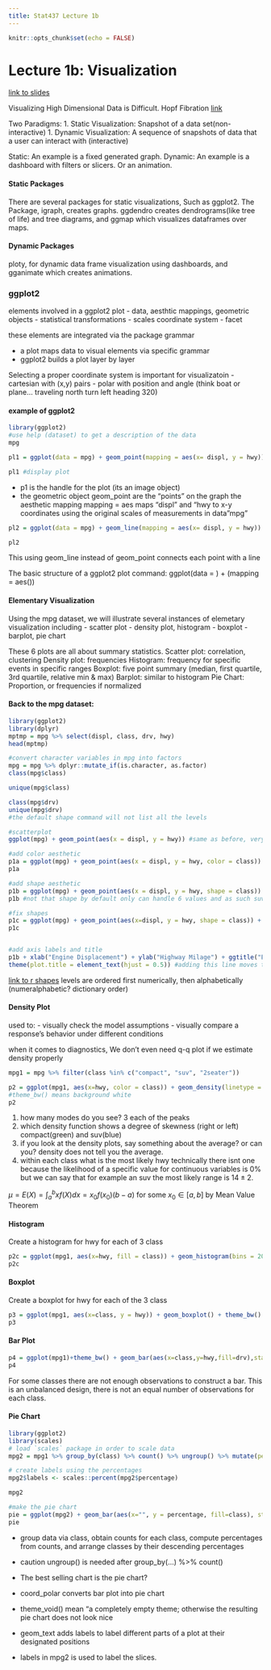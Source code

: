 ```yaml
---
title: Stat437 Lecture 1b
---
```



```r
knitr::opts_chunk$set(echo = FALSE)
```

# Lecture 1b: Visualization

[link to slides](https://archive.math.wsu.edu/faculty/xchen/stat437/LectureNotes1b.html#/static-visualization)

Visualizing High Dimensional Data is Difficult. Hopf Fibration [link](https://en.wikipedia.org/wiki/Hopf_fibration)

Two Paradigms: 1. Static Visualization: Snapshot of a data set(non-interactive) 1. 
Dynamic Visualization: A sequence of snapshots of data that a user can interact with (interactive)

Static: An example is a fixed generated graph. Dynamic: An example is a dashboard 
with filters or slicers. Or an animation.

#### Static Packages
There are several packages for static visualizations, Such as ggplot2. The Package, 
igraph, creates graphs. ggdendro creates dendrograms(like tree of life) and tree 
diagrams, and ggmap which visualizes dataframes over maps.

#### Dynamic Packages
ploty, for dynamic data frame visualization using dashboards, and gganimate which
creates animations.

### ggplot2

elements involved in a ggplot2 plot
- data, aesthtic mappings, geometric objects
- statistical transformations
- scales coordinate system
- facet

these elements are integrated via the package grammar

- a plot maps data to visual elements via specific grammar
- ggplot2 builds a plot layer by layer

Selecting a proper coordinate system is important for visualizatoin
- cartesian with (x,y) pairs
- polar with position and angle (think boat or plane... traveling north turn left heading 320)

#### example of ggplot2
```r
library(ggplot2)
#use help (dataset) to get a description of the data
mpg

pl1 = ggplot(data = mpg) + geom_point(mapping = aes(x= displ, y = hwy))

pl1 #display plot
```
- p1 is the handle for the plot (its an image object)
- the geometric object geom_point are the "points" on the graph
the aesthetic mapping mapping = aes maps "displ" and "hwy
 to x-y coordinates using the original scales of measurements in data "mpg"

```r
pl2 = ggplot(data = mpg) + geom_line(mapping = aes(x= displ, y = hwy))

pl2
```

This using geom_line instead of geom_point connects each point with a line

The basic structure of a ggplot2 plot command: ggplot(data = <DATA>) + <GEOM_FUNCTION>(mapping = aes(<MAPPINGS>))

#### Elementary Visualization
Using the mpg dataset, we will illustrate several instances of elemetary visualization including
- scatter plot
- density plot, histogram
- boxplot
- barplot, pie chart

These 6 plots are all about summary statistics.
Scatter plot: correlation, clustering
Density plot: frequencies
Histogram: frequency for specific events in specific ranges
Boxplot: five point summary (median, first quartile, 3rd quartile, relative min & max)
Barplot: similar to histogram
Pie Chart: Proportion, or frequencies if normalized

#### Back to the mpg dataset:
```r
library(ggplot2)
library(dplyr)
mptmp = mpg %>% select(displ, class, drv, hwy)
head(mptmp)

#convert character variables in mpg into factors
mpg = mpg %>% dplyr::mutate_if(is.character, as.factor)
class(mpg$class)

unique(mpg$class)

class(mpg$drv)
unique(mpg$drv)
#the default shape command will not list all the levels

#scatterplot
ggplot(mpg) + geom_point(aes(x = displ, y = hwy)) #same as before, very easy 1 line

#add color aesthetic
p1a = ggplot(mpg) + geom_point(aes(x = displ, y = hwy, color = class))
p1a

#add shape aesthetic
p1b = ggplot(mpg) + geom_point(aes(x = displ, y = hwy, shape = class))
p1b #not that shape by default only can handle 6 values and as such suv is not given a shape. you must manually specify that there are more shapes needed

#fix shapes
p1c = ggplot(mpg) + geom_point(aes(x=displ, y = hwy, shape = class)) + scale_shape_manual(values = 1:length(unique(mpg$class))) #manually specify number of shapes needed
p1c


#add axis labels and title
p1b + xlab("Engine Displacement") + ylab("Highway Milage") + ggtitle("Efficiency") + scale_shape_manual(values = 1:7) +
theme(plot.title = element_text(hjust = 0.5)) #adding this line moves the title to the center of the plot
```
[link to r shapes](https://www.sthda.com/english/wiki/ggplot2-point-shapes)
levels are ordered first numerically, then alphabetically (numeralphabetic? dictionary order)


#### Density Plot
used to:
- visually check the model assumptions
- visually compare a response's behavior under different conditions

when it comes to diagnostics, We don't even need q-q plot if we estimate density properly
```r
mpg1 = mpg %>% filter(class %in% c("compact", "suv", "2seater"))

p2 = ggplot(mpg1, aes(x=hwy, color = class)) + geom_density(linetype = 'dashed') + theme_bw()
#theme_bw() means background white
p2
```

1. how many modes do you see?
3 each of the peaks
2. which density function shows a degree of skewness (right or left)
compact(green) and suv(blue)
3. if you look at the density plots, say something about the average? or can you?
density does not tell you the average.
4. within each class what is the most likely hwy
technically there isnt one because the likelihood of a specific value for continuous variables is 0% but we can say that for example an suv the most likely range is $14 \pm 2$.

$\mu = E(X) = \int_a^b x f(X) dx = x_0 f(x_0) (b-a)$ for some $x_0 \in [a,b]$ by Mean Value Theorem

#### Histogram
Create a histogram for hwy for each of 3 class

```r
p2c = ggplot(mpg1, aes(x=hwy, fill = class)) + geom_histogram(bins = 20, position = "dodge") + theme_bw()
p2c
```

#### Boxplot
Create a boxplot for hwy for each of the 3 class
```r
p3 = ggplot(mpg1, aes(x=class, y = hwy)) + geom_boxplot() + theme_bw() + stat_summary(fun.y=mean, geom="Point", shape = 23, size = 4)
p3

```

#### Bar Plot
```r
p4 = ggplot(mpg1)+theme_bw() + geom_bar(aes(x=class,y=hwy,fill=drv),stat='identity', position='dodge')
p4
```

For some classes there are not enough observations to construct a bar.
This is an unbalanced design, there is not an equal number of observations for each class.

#### Pie Chart
```r
library(ggplot2) 
library(scales)
# load `scales` package in order to scale data
mpg2 = mpg1 %>% group_by(class) %>% count() %>% ungroup() %>% mutate(percentage=`n`/sum(`n`)) %>% arrange(desc(class))

# create labels using the percentages
mpg2$labels <- scales::percent(mpg2$percentage)

mpg2

#make the pie chart
pie = ggplot(mpg2) + geom_bar(aes(x="", y = percentage, fill=class), stat = "identity", width = 1) + coord_polar("y", start = 0) + theme_void() + geom_text(aes(x=1, y = cumsum(percentage) - percentage/2, label = labels))
pie
```
- group data via class, obtain counts for each class, compute percentages from counts, and arrange classes by their descending percentages
- caution ungroup() is needed after group_by(...) %>% count()
- The best selling chart is the pie chart?

- coord_polar converts bar plot into pie chart
- theme_void() mean "a completely empty theme; otherwise the resulting pie chart does not look nice
- geom_text adds labels to label different parts of a plot at their designated positions
- labels in mpg2 is used to label the slices.